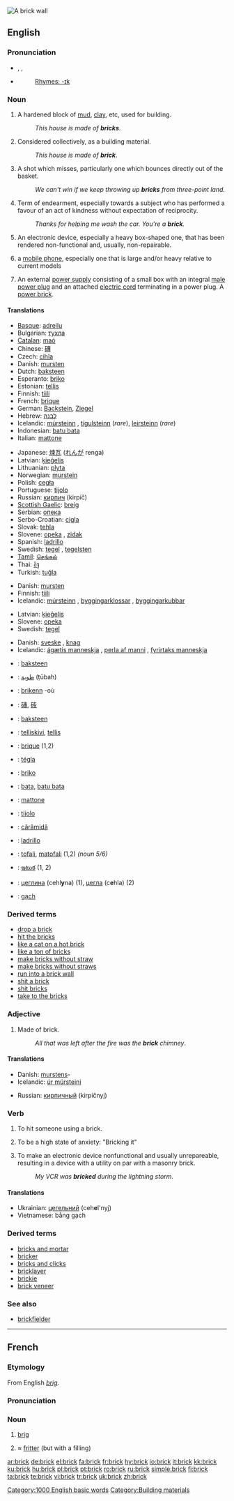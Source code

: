 [[Image:Brick wall old.jpg|thumb|A brick wall]]
{{wikipedia}}
==English==

===Pronunciation===
*{{AHD|/brĭk/}}, {{IPA|/brɪk/}}, {{SAMPA|/brIk/}}
*{{audio|en-us-brick.ogg|Audio (US)}}
*:[[Rhymes:English:-ɪk|Rhymes: -ɪk]]

===Noun===
{{en-noun|s|-}}

# A hardened block of [[mud]], [[clay]], etc, used for building.
#:''This house is made of '''bricks'''''.
# {{uncountable}} Considered collectively, as a building material.
#:''This house is made of '''brick'''''.
# {{basketball}} A shot which misses, particularly one which bounces directly out of the basket.
#: ''We can't win if we keep throwing up '''bricks''' from three-point land.''
# Term of endearment, especially towards a subject who has performed a favour of an act of kindness without expectation of reciprocity.
#: ''Thanks for helping me wash the car. You're a '''brick'''.''
# {{slang}} An electronic device, especially a heavy box-shaped one, that has been rendered non-functional and, usually, non-repairable.
# {{colloquial}} a [[mobile phone]], especially one that is large and/or heavy relative to current models
# {{colloquial}} An external [[power supply]] consisting of a small box with an integral [[male]] [[power plug]] and an attached [[electric cord]] terminating in a power plug.  A [[power brick]].

====Translations====
{{trans-top|hardened block used for building}}
*[[Basque]]: [[adreilu]]
*Bulgarian: [[тухла]]
*[[Catalan]]: [[maó]]
*Chinese: [[磚]]
*Czech: [[cihla]] {{f}}
*Danish: [[mursten]] {{c}}
*Dutch: [[baksteen]]
*Esperanto: [[briko]]
*Estonian: [[tellis]]
*Finnish: [[tiili]]
*French: [[brique]]
*German: [[Backstein]], [[Ziegel]] {{m}}
*Hebrew: [[לבנה]]
*Icelandic: [[múrsteinn]] {{m}}, [[tígulsteinn]] {{m}} (''rare''), [[leirsteinn]] {{m}} (''rare'')
*Indonesian: [[batu bata]]
*Italian: [[mattone]]
{{trans-mid}}
*Japanese: [[煉瓦]] ([[れんが]] renga)
*Latvian: [[ķieģelis]] {{m}}
*Lithuanian: [[plyta]]
*Norwegian: [[murstein]]
*Polish: [[cegła]]
*Portuguese: [[tijolo]]
*Russian: [[кирпич]] (kirpíč) {{m}}
*[[Scottish Gaelic]]: [[breig]]
*Serbian: [[опека]]
*Serbo-Croatian: [[cigla]]
*Slovak: [[tehla]]
*Slovene: [[opeka]] {{f}}, [[zidak]] {{m}}
*Spanish: [[ladrillo]]
*Swedish: [[tegel]] {{n}}, [[tegelsten]]
*[[Tamil]]: [[செங்கல்]]
*Thai: [[อิฐ]]
*Turkish: [[tuğla]]
{{trans-bottom}}

{{trans-top|a building material}}
*Danish: [[mursten]] {{c}}
*Finnish: [[tiili]]
*Icelandic: [[múrsteinn]] {{m}}, [[byggingarklossar]] {{m|p}}, [[byggingarkubbar]] {{n|p}}
{{trans-mid}}
*Latvian: [[ķieģelis]] {{m}}
*Slovene: [[opeka]]
*Swedish: [[tegel]] {{n}}
{{trans-bottom}}

{{trans-top|a missed shot (basketball)}}
{{trans-mid}}
{{trans-bottom}}

{{trans-top|term of endearment}}
*Danish: [[sveske]] {{c}}, [[knag]] {{c}}
*Icelandic: [[ágætis manneskja]] {{f}}, [[perla af manni]] {{f}}, [[fyrirtaks manneskja]] {{f}}
{{trans-mid}}
{{trans-bottom}}

{{checktrans-top|}}
*{{ttbc|Afrikaans}}: [[baksteen]]
*{{ttbc|Arabic}}: [[طوبة]] (ṭūbah)
*{{ttbc|Breton}}: [[brikenn]] {{f}} -où
*{{ttbc|Chinese}}: [[磚]], [[砖]]
*{{ttbc|Dutch}}: [[baksteen]]
*{{ttbc|Estonian}}: [[telliskivi]], [[tellis]]
*{{ttbc|French}}: [[brique]] {{f}} (1,2)
*{{ttbc|Hungarian}}: [[tégla]]
*{{ttbc|Ido}}: [[briko]]
*{{ttbc|Indonesian}}: [[bata]], [[batu bata]]
*{{ttbc|Italian}}: [[mattone]]
*{{ttbc|Portuguese}}: [[tijolo]]
*{{ttbc|Romanian}}: [[cărămidă]] {{f}}
*{{ttbc|Spanish}}: [[ladrillo]] {{m}}
*{{ttbc|Swahili}}: [[tofali]], [[matofali]] {{p}} (1,2) ''(noun 5/6)''
*{{ttbc|Telugu}}: [[ఇటుక]] (1, 2)
*{{ttbc|Ukrainian}}: [[цеглина]] (cehl'''y'''na) {{f}} (1), [[цегла]] (c'''e'''hla) {{f}} (2)
*{{ttbc|Vietnamese}}: [[gạch]]
{{checktrans-bottom}}

===Derived terms===
* [[drop a brick]]
* [[hit the bricks]]
* [[like a cat on a hot brick]]
* [[like a ton of bricks]]
* [[make bricks without straw]]
* [[make bricks without straws]]
* [[run into a brick wall]]
* [[shit a brick]]
* [[shit bricks]]
* [[take to the bricks]]

===Adjective===
{{en-adj|-}}

# Made of brick.
#:''All that was left after the fire was the '''brick''' chimney''.

====Translations====
{{trans-top|made of brick}}
*Danish: [[mursten]]s-
*Icelandic: [[úr múrsteini]] {{m|f|n}}
{{trans-mid}}
*Russian: [[кирпичный]] (kirpíčnyj)
{{trans-bottom}}

===Verb===
{{en-verb}}

# {{slang}} To hit someone using a brick.
# {{rfv-sense}} {{slang}} To be a high state of anxiety: "Bricking it"
# {{rfv-sense}} {{slang}} To make an electronic device nonfunctional and usually unrepareable, resulting in a device with a utility on par with a masonry brick.
#:''My VCR was '''bricked''' during the lightning storm''.

====Translations====
{{trans-top|hit someone using a brick}}
{{trans-mid}}
{{trans-bottom}}

{{trans-top|be a high state of anxiety}}
{{trans-mid}}
{{trans-bottom}}

{{trans-top|make an electronic device nonfunctional}}
{{trans-mid}}
{{trans-bottom}}

{{checktrans-top}}
*Ukrainian: [[цегельний]] (ceh'''e'''l'nyj) {{m}}
*Vietnamese: bằng gạch
{{checktrans-bottom}}

===Derived terms===
* [[bricks and mortar]]
* [[bricker]]
* [[bricks and clicks]]
* [[bricklayer]]
* [[brickie]]
* [[brick veneer]]

===See also===
* [[brickfielder]]

[[Category:1000 English basic words]]
[[Category:Building materials]]

----

==French==

===Etymology===
From English ''[[brig]]''.

===Pronunciation===
{{IPA|/bʀik/}}

===Noun===
{{fr-noun|m}}

# {{nautical}} [[brig]]
# ≈ [[fritter]] (but with a filling)

[[ar:brick]]
[[de:brick]]
[[el:brick]]
[[fa:brick]]
[[fr:brick]]
[[hy:brick]]
[[io:brick]]
[[it:brick]]
[[kk:brick]]
[[ku:brick]]
[[hu:brick]]
[[pl:brick]]
[[pt:brick]]
[[ro:brick]]
[[ru:brick]]
[[simple:brick]]
[[fi:brick]]
[[ta:brick]]
[[te:brick]]
[[vi:brick]]
[[tr:brick]]
[[uk:brick]]
[[zh:brick]]